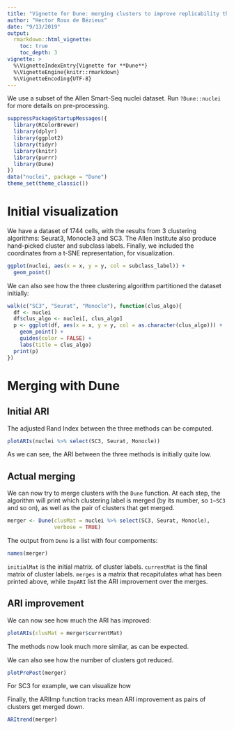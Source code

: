 ```yaml
---
title: "Vignette for Dune: merging clusters to improve replicability through ARI merging"
author: "Hector Roux de Bézieux"
date: "9/13/2019"
output: 
  rmarkdown::html_vignette:
    toc: true
    toc_depth: 3
vignette: >
  %\VignetteIndexEntry{Vignette for **Dune**}
  %\VignetteEngine{knitr::rmarkdown}
  %\VignetteEncoding{UTF-8}
---
```


We use a subset of the Allen Smart-Seq nuclei dataset. Run `?Dune::nuclei` for more details on pre-processing.

```r
suppressPackageStartupMessages({
  library(RColorBrewer)
  library(dplyr)
  library(ggplot2)
  library(tidyr)
  library(knitr)
  library(purrr)
  library(Dune)
})
data("nuclei", package = "Dune")
theme_set(theme_classic())
```

# Initial visualization

We have a dataset of $1744$ cells, with the results from 3 clustering algorithms: Seurat3, Monocle3 and SC3. The Allen Institute also produce hand-picked cluster and subclass labels. Finally, we included the coordinates from a t-SNE representation, for visualization.


```r
ggplot(nuclei, aes(x = x, y = y, col = subclass_label)) +
  geom_point()
```

We can also see how the three clustering algorithm partitioned the dataset initially:

```r
walk(c("SC3", "Seurat", "Monocle"), function(clus_algo){
  df <- nuclei
  df$clus_algo <- nuclei[, clus_algo]
  p <- ggplot(df, aes(x = x, y = y, col = as.character(clus_algo))) +
    geom_point() +
    guides(color = FALSE) +
    labs(title = clus_algo)
  print(p)
})
```

# Merging with **Dune**
## Initial ARI

The adjusted Rand Index between the three methods can be computed.

```r
plotARIs(nuclei %>% select(SC3, Seurat, Monocle))
```

As we can see, the ARI between the three methods is initially quite low.

## Actual merging

We can now try to merge clusters with the `Dune` function. At each step, the algorithm will print which clustering label is merged (by its number, so `1~SC3` and so on), as well as the pair of clusters that get merged.

```r
merger <- Dune(clusMat = nuclei %>% select(SC3, Seurat, Monocle),
               verbose = TRUE)
```

The output from `Dune` is a list with four compoments:

```r
names(merger)
```

`initialMat` is the initial matrix. of cluster labels. `currentMat` is the final matrix of cluster labels. `merges` is a matrix that recapitulates what has been printed above, while `ImpARI` list the ARI improvement over the merges.

## ARI improvement

We can now see how much the ARI has improved:

```r
plotARIs(clusMat = merger$currentMat)
```

The methods now look much more similar, as can be expected.

We can also see how the number of clusters got reduced.

```r
plotPrePost(merger)
```

For SC3 for example, we can visualize how

Finally, the ARIImp function tracks mean ARI improvement as pairs of clusters get merged down.

```r
ARItrend(merger)
```
